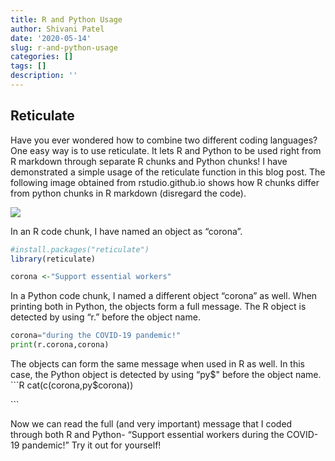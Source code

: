 ```yaml
---
title: R and Python Usage
author: Shivani Patel
date: '2020-05-14'
slug: r-and-python-usage
categories: []
tags: []
description: ''
---
```

## Reticulate 

Have you ever wondered how to combine two different coding languages? One easy way is to use reticulate. It lets R and Python to be used right from R markdown through separate R chunks and Python chunks! I have demonstrated a simple usage of the reticulate function in this blog post. The following image obtained from rstudio.github.io shows how R chunks differ from python chunks in R markdown (disregard the code). 


![](/blog/2020-05-12-r-and-python-usage_files/r python pic.png)


In an R code chunk, I have named an object as "corona".
```R
#install.packages("reticulate")
library(reticulate)

corona <-"Support essential workers"

```



In a Python code chunk, I named a different object "corona" as well. When printing both in Python, the objects form a full message. The R object is detected by using "r." before the object name.
```python
corona="during the COVID-19 pandemic!"
print(r.corona,corona)

```



The objects can form the same message when used in R as well. In this case, the Python object is detected by using "py$" before the object name.
```R
cat(c(corona,py$corona))

```



Now we can read the full (and very important) message that I coded through both R and Python- "Support essential workers during the COVID-19 pandemic!" Try it out for yourself!
